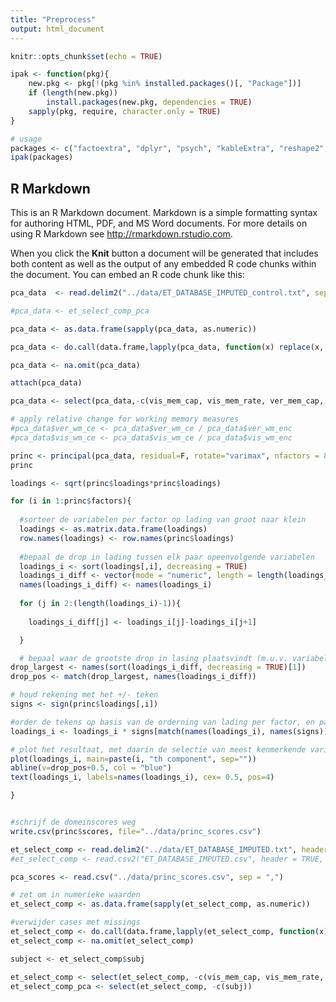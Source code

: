 ```yaml
---
title: "Preprocess"
output: html_document
---
```


```r
knitr::opts_chunk$set(echo = TRUE)

ipak <- function(pkg){
    new.pkg <- pkg[!(pkg %in% installed.packages()[, "Package"])]
    if (length(new.pkg)) 
        install.packages(new.pkg, dependencies = TRUE)
    sapply(pkg, require, character.only = TRUE)
}

# usage
packages <- c("factoextra", "dplyr", "psych", "kableExtra", "reshape2", "ggplot2", "compareGroups", "ggpubr", "mice")
ipak(packages)


```

## R Markdown

This is an R Markdown document. Markdown is a simple formatting syntax for authoring HTML, PDF, and MS Word documents. For more details on using R Markdown see <http://rmarkdown.rstudio.com>.

When you click the **Knit** button a document will be generated that includes both content as well as the output of any embedded R code chunks within the document. You can embed an R code chunk like this:


```r

pca_data  <- read.delim2("../data/ET_DATABASE_IMPUTED_control.txt", sep=" ", stringsAsFactors =F)

#pca_data <- et_select_comp_pca

pca_data <- as.data.frame(sapply(pca_data, as.numeric))

pca_data <- do.call(data.frame,lapply(pca_data, function(x) replace(x, is.infinite(x),NA)))

pca_data <- na.omit(pca_data)

attach(pca_data)

pca_data <- select(pca_data,-c(vis_mem_cap, vis_mem_rate, ver_mem_cap, ver_mem_rate, sustained_mrt, subj))

# apply relative change for working memory measures
#pca_data$ver_wm_ce <- pca_data$ver_wm_ce / pca_data$ver_wm_enc
#pca_data$vis_wm_ce <- pca_data$vis_wm_ce / pca_data$vis_wm_enc

princ <- principal(pca_data, residual=F, rotate="varimax", nfactors = 8)
princ

loadings <- sqrt(princ$loadings*princ$loadings)

for (i in 1:princ$factors){
  
  #sorteer de variabelen per factor op lading van groot naar klein
  loadings <- as.matrix.data.frame(loadings)
  row.names(loadings) <- row.names(princ$loadings)
  
  #bepaal de drop in lading tussen elk paar opeenvolgende variabelen
  loadings_i <- sort(loadings[,i], decreasing = TRUE)
  loadings_i_diff <- vector(mode = "numeric", length = length(loadings_i))
  names(loadings_i_diff) <- names(loadings_i)
  
  for (j in 2:(length(loadings_i)-1)){
    
    loadings_i_diff[j] <- loadings_i[j]-loadings_i[j+1]

  }

  # bepaal waar de grootste drop in lasing plaatsvindt (m.u.v. variabele 1 en 2)
drop_largest <- names(sort(loadings_i_diff, decreasing = TRUE)[1])
drop_pos <- match(drop_largest, names(loadings_i_diff))

# houd rekening met het +/- teken
signs <- sign(princ$loadings[,i])

#order de tekens op basis van de orderning van lading per factor, en pas het teken toe
loadings_i <- loadings_i * signs[match(names(loadings_i), names(signs))]

# plot het resultaat, met daarin de selectie van meest kenmerkende variabelen weergegeven
plot(loadings_i, main=paste(i, "th component", sep=""))
abline(v=drop_pos+0.5, col = "blue")
text(loadings_i, labels=names(loadings_i), cex= 0.5, pos=4)

}


#schrijf de domeinscores weg
write.csv(princ$scores, file="../data/princ_scores.csv")

et_select_comp <- read.delim2("../data/ET_DATABASE_IMPUTED.txt", header = TRUE, sep=" ", stringsAsFactors = F)
#et_select_comp <- read.csv2("ET_DATABASE_IMPUTED.csv", header = TRUE, sep=" ", stringsAsFactors = F)

pca_scores <- read.csv("../data/princ_scores.csv", sep = ",")

# zet om in numerieke waarden
et_select_comp <- as.data.frame(sapply(et_select_comp, as.numeric))

#verwijder cases met missings
et_select_comp <- do.call(data.frame,lapply(et_select_comp, function(x) replace(x, is.infinite(x),NA)))
et_select_comp <- na.omit(et_select_comp)

subject <- et_select_comp$subj

et_select_comp <- select(et_select_comp, -c(vis_mem_cap, vis_mem_rate, ver_mem_cap, ver_mem_rate, sustained_mrt))
et_select_comp_pca <- select(et_select_comp, -c(subj))

```

